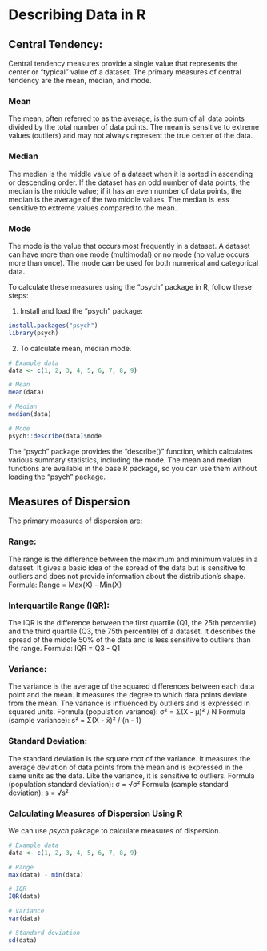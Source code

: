 # Describing Data in R

## Central Tendency:

Central tendency measures provide a single value that represents the center or "typical" value of a dataset. The primary measures of central tendency are the mean, median, and mode.

### Mean

The mean, often referred to as the average, is the sum of all data points divided by the total number of data points. The mean is sensitive to extreme values (outliers) and may not always represent the true center of the data.

### Median

The median is the middle value of a dataset when it is sorted in ascending or descending order. If the dataset has an odd number of data points, the median is the middle value; if it has an even number of data points, the median is the average of the two middle values. The median is less sensitive to extreme values compared to the mean.

### Mode

The mode is the value that occurs most frequently in a dataset. A dataset can have more than one mode (multimodal) or no mode (no value occurs more than once). The mode can be used for both numerical and categorical data.

To calculate these measures using the "psych" package in R, follow these steps:

1.  Install and load the "psych" package:

```r
install.packages("psych")
library(psych)
```

2. To calculate mean, median mode. 

```r
# Example data
data <- c(1, 2, 3, 4, 5, 6, 7, 8, 9)

# Mean
mean(data)

# Median
median(data)

# Mode
psych::describe(data)$mode
```

The "psych" package provides the "describe()" function, which calculates various summary statistics, including the mode. The mean and median functions are available in the base R package, so you can use them without loading the "psych" package.

## Measures of Dispersion

The primary measures of dispersion are:

### Range:
The range is the difference between the maximum and minimum values in a dataset. It gives a basic idea of the spread of the data but is sensitive to outliers and does not provide information about the distribution's shape.
Formula: Range = Max(X) - Min(X)

### Interquartile Range (IQR):
The IQR is the difference between the first quartile (Q1, the 25th percentile) and the third quartile (Q3, the 75th percentile) of a dataset. It describes the spread of the middle 50% of the data and is less sensitive to outliers than the range.
Formula: IQR = Q3 - Q1

### Variance:
The variance is the average of the squared differences between each data point and the mean. It measures the degree to which data points deviate from the mean. The variance is influenced by outliers and is expressed in squared units.
Formula (population variance): σ² = Σ(X - μ)² / N
Formula (sample variance): s² = Σ(X - x̄)² / (n - 1)

### Standard Deviation:
The standard deviation is the square root of the variance. It measures the average deviation of data points from the mean and is expressed in the same units as the data. Like the variance, it is sensitive to outliers.
Formula (population standard deviation): σ = √σ²
Formula (sample standard deviation): s = √s²


### Calculating Measures of Dispersion Using R
We can use *psych* pakcage to calculate measures of dispersion. 
```r
# Example data
data <- c(1, 2, 3, 4, 5, 6, 7, 8, 9)

# Range
max(data) - min(data)

# IQR
IQR(data)

# Variance
var(data)

# Standard deviation
sd(data)
```
